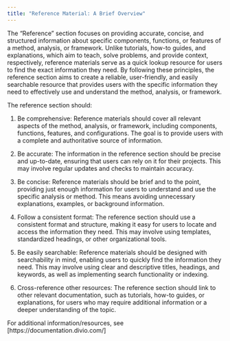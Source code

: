 ```yaml
---
title: "Reference Material: A Brief Overview"
---
```


The "Reference" section focuses on providing accurate, concise, and structured information about specific components, functions, or features of a method, analysis, or framework. Unlike tutorials, how-to guides, and explanations, which aim to teach, solve problems, and provide context, respectively, reference materials serve as a quick lookup resource for users to find the exact information they need. By following these principles, the reference section aims to create a reliable, user-friendly, and easily searchable resource that provides users with the specific information they need to effectively use and understand the method, analysis, or framework.

The reference section should:

1. Be comprehensive: Reference materials should cover all relevant aspects of the method, analysis, or framework, including components, functions, features, and configurations. The goal is to provide users with a complete and authoritative source of information.

2. Be accurate: The information in the reference section should be precise and up-to-date, ensuring that users can rely on it for their projects. This may involve regular updates and checks to maintain accuracy.

3. Be concise: Reference materials should be brief and to the point, providing just enough information for users to understand and use the specific analysis or method. This means avoiding unnecessary explanations, examples, or background information.

4. Follow a consistent format: The reference section should use a consistent format and structure, making it easy for users to locate and access the information they need. This may involve using templates, standardized headings, or other organizational tools.

5. Be easily searchable: Reference materials should be designed with searchability in mind, enabling users to quickly find the information they need. This may involve using clear and descriptive titles, headings, and keywords, as well as implementing search functionality or indexing.

6. Cross-reference other resources: The reference section should link to other relevant documentation, such as tutorials, how-to guides, or explanations, for users who may require additional information or a deeper understanding of the topic.


For additional information/resources, see [https://documentation.divio.com/]



